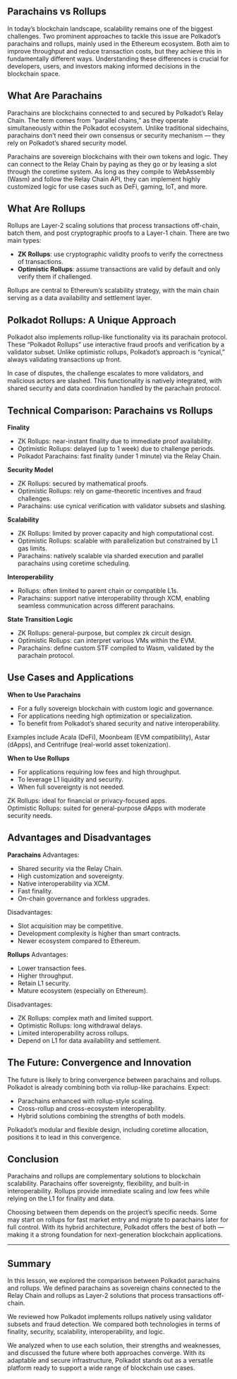 ## Parachains vs Rollups

<ResponsiveIframe
  src="https://drive.google.com/file/d/1u0vMwwAedwXvlioJ-0tNzrf5cwGsc1IP/preview"
  title="Parachains vs Rollups"
/>

In today’s blockchain landscape, scalability remains one of the biggest challenges. Two prominent approaches to tackle this issue are Polkadot’s parachains and rollups, mainly used in the Ethereum ecosystem. Both aim to improve throughput and reduce transaction costs, but they achieve this in fundamentally different ways. Understanding these differences is crucial for developers, users, and investors making informed decisions in the blockchain space.

## What Are Parachains

Parachains are blockchains connected to and secured by Polkadot’s Relay Chain. The term comes from “parallel chains,” as they operate simultaneously within the Polkadot ecosystem. Unlike traditional sidechains, parachains don’t need their own consensus or security mechanism — they rely on Polkadot’s shared security model.

Parachains are sovereign blockchains with their own tokens and logic. They can connect to the Relay Chain by paying as they go or by leasing a slot through the coretime system. As long as they compile to WebAssembly (Wasm) and follow the Relay Chain API, they can implement highly customized logic for use cases such as DeFi, gaming, IoT, and more.

## What Are Rollups

Rollups are Layer-2 scaling solutions that process transactions off-chain, batch them, and post cryptographic proofs to a Layer-1 chain. There are two main types:

- **ZK Rollups**: use cryptographic validity proofs to verify the correctness of transactions.
- **Optimistic Rollups**: assume transactions are valid by default and only verify them if challenged.

Rollups are central to Ethereum’s scalability strategy, with the main chain serving as a data availability and settlement layer.

## Polkadot Rollups: A Unique Approach

Polkadot also implements rollup-like functionality via its parachain protocol. These “Polkadot Rollups” use interactive fraud proofs and verification by a validator subset. Unlike optimistic rollups, Polkadot’s approach is “cynical,” always validating transactions up front.

In case of disputes, the challenge escalates to more validators, and malicious actors are slashed. This functionality is natively integrated, with shared security and data coordination handled by the parachain protocol.

## Technical Comparison: Parachains vs Rollups

**Finality**

- ZK Rollups: near-instant finality due to immediate proof availability.
- Optimistic Rollups: delayed (up to 1 week) due to challenge periods.
- Polkadot Parachains: fast finality (under 1 minute) via the Relay Chain.

**Security Model**

- ZK Rollups: secured by mathematical proofs.
- Optimistic Rollups: rely on game-theoretic incentives and fraud challenges.
- Parachains: use cynical verification with validator subsets and slashing.

**Scalability**

- ZK Rollups: limited by prover capacity and high computational cost.
- Optimistic Rollups: scalable with parallelization but constrained by L1 gas limits.
- Parachains: natively scalable via sharded execution and parallel parachains using coretime scheduling.

**Interoperability**

- Rollups: often limited to parent chain or compatible L1s.
- Parachains: support native interoperability through XCM, enabling seamless communication across different parachains.

**State Transition Logic**

- ZK Rollups: general-purpose, but complex zk circuit design.
- Optimistic Rollups: can interpret various VMs within the EVM.
- Parachains: define custom STF compiled to Wasm, validated by the parachain protocol.

## Use Cases and Applications

**When to Use Parachains**

- For a fully sovereign blockchain with custom logic and governance.
- For applications needing high optimization or specialization.
- To benefit from Polkadot’s shared security and native interoperability.

Examples include Acala (DeFi), Moonbeam (EVM compatibility), Astar (dApps), and Centrifuge (real-world asset tokenization).

**When to Use Rollups**

- For applications requiring low fees and high throughput.
- To leverage L1 liquidity and security.
- When full sovereignty is not needed.

ZK Rollups: ideal for financial or privacy-focused apps.  
Optimistic Rollups: suited for general-purpose dApps with moderate security needs.

## Advantages and Disadvantages

**Parachains**
Advantages:

- Shared security via the Relay Chain.
- High customization and sovereignty.
- Native interoperability via XCM.
- Fast finality.
- On-chain governance and forkless upgrades.

Disadvantages:

- Slot acquisition may be competitive.
- Development complexity is higher than smart contracts.
- Newer ecosystem compared to Ethereum.

**Rollups**
Advantages:

- Lower transaction fees.
- Higher throughput.
- Retain L1 security.
- Mature ecosystem (especially on Ethereum).

Disadvantages:

- ZK Rollups: complex math and limited support.
- Optimistic Rollups: long withdrawal delays.
- Limited interoperability across rollups.
- Depend on L1 for data availability and settlement.

## The Future: Convergence and Innovation

The future is likely to bring convergence between parachains and rollups. Polkadot is already combining both via rollup-like parachains. Expect:

- Parachains enhanced with rollup-style scaling.
- Cross-rollup and cross-ecosystem interoperability.
- Hybrid solutions combining the strengths of both models.

Polkadot’s modular and flexible design, including coretime allocation, positions it to lead in this convergence.

## Conclusion

Parachains and rollups are complementary solutions to blockchain scalability. Parachains offer sovereignty, flexibility, and built-in interoperability. Rollups provide immediate scaling and low fees while relying on the L1 for finality and data.

Choosing between them depends on the project’s specific needs. Some may start on rollups for fast market entry and migrate to parachains later for full control. With its hybrid architecture, Polkadot offers the best of both — making it a strong foundation for next-generation blockchain applications.

---

## Summary

In this lesson, we explored the comparison between Polkadot parachains and rollups. We defined parachains as sovereign chains connected to the Relay Chain and rollups as Layer-2 solutions that process transactions off-chain.

We reviewed how Polkadot implements rollups natively using validator subsets and fraud detection. We compared both technologies in terms of finality, security, scalability, interoperability, and logic.

We analyzed when to use each solution, their strengths and weaknesses, and discussed the future where both approaches converge. With its adaptable and secure infrastructure, Polkadot stands out as a versatile platform ready to support a wide range of blockchain use cases.
